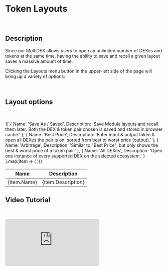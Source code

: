 

# Token Layouts

&nbsp;
<ImageWithModal src={layouts} alt="MultiDEX Showcase"/>

## Description

Since our MultiDEX allows users to open an unlimited number of DEXes and tokens at the same time, having the ability to save and recall a given layout saves a massive amount of time. 

Clicking the Layouts menu button in the upper-left side of the page will bring up a variety of options:

&nbsp;
<ImageWithModal src={sidebarbutton} alt="MultiDEX Screenshot" width={80}/>

## Layout options

&nbsp;
<div style={{ overflow: 'auto' }}>
<table>
  <thead>
    <tr>
      <th>Name</th>
      <th>Description</th>
    </tr>
  </thead>
  <tbody>
    {[
      { Name: 'Save As / Saved', Description: 'Save Module layouts and recall them later. Both the DEX & token pair chosen is saved and stored in browser cache.' },
      { Name: 'Best Price', Description: 'Enter input & output token & open all DEXes the pair is on, sorted from best to worst price (output).' },
      { Name: 'Arbitrage', Description: 'Similar to "Best Price", but only shows the best & worst price of a token pair.' },
      { Name: 'All DEXes', Description: 'Open one instance of every supported DEX on the selected ecosystem.' }
    ].map(item => (
      <tr key={item.Item}>
        <td>{item.Name}</td>
        <td>{item.Description}</td>
      </tr>
    ))}
  </tbody>
</table>
</div>

## Video Tutorial
&nbsp;
<div style={{ position: 'relative', width: '100%', paddingBottom: '56.25%', display: 'flex', justifyContent: 'center' }}>
  <iframe style={{ position: 'absolute', top: 0, left: 0, width: '100%', height: '100%' }} src="https://odysee.com/$/embed/@MtopSwap:3/Layouts:7?r=HCtEHTzGKkFcenFE91GNqih9uLMB93Ug" title="Odysee video player" frameBorder="0" allow="accelerometer; autoplay; clipboard-write; encrypted-media; gyroscope; picture-in-picture; web-share" allowFullScreen></iframe>
</div>
